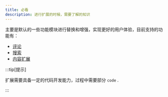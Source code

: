```yaml
---
title: 必看
description: 进行扩展的时候，需要了解的知识
---
```


主要是默认的一些功能模块进行替换和增强，实现更好的用户体验，目前支持的功能有：

- [评论](/extend/comment)
- [搜索](/extend/search)
- [内容扩展](/extend/content)

:::tip[提示]

扩展需要具备一定的代码开发能力，过程中需要部分 `code` .

:::